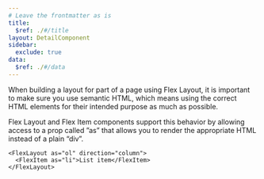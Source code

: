 ```yaml
---
# Leave the frontmatter as is
title:
  $ref: ./#/title
layout: DetailComponent
sidebar:
  exclude: true
data:
  $ref: ./#/data
---
```


When building a layout for part of a page using Flex Layout, it is important to make sure you use semantic HTML, which means using the correct HTML elements for their intended purpose as much as possible.

Flex Layout and Flex Item components support this behavior by allowing access to a prop called ”as” that allows you to render the appropriate HTML instead of a plain “div”.

```tsx
<FlexLayout as="ol" direction="column">
  <FlexItem as="li">List item</FlexItem>
</FlexLayout>
```

